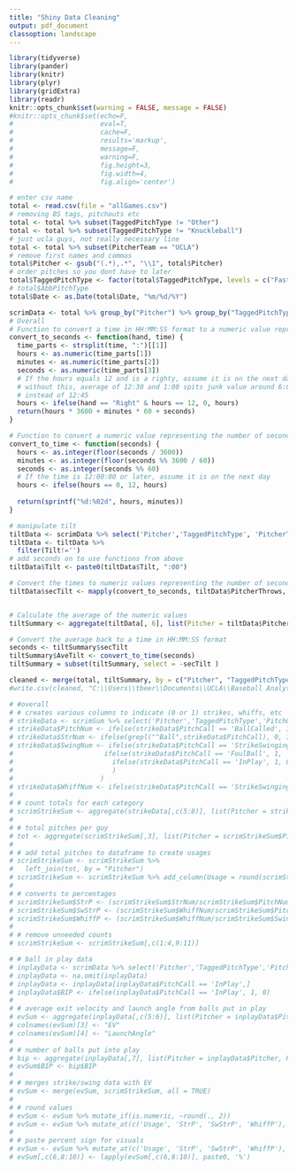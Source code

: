 ---
title: "Shiny Data Cleaning"
output: pdf_document
classoption: landscape
---

```{r setup, include=FALSE, echo = FALSE}
library(tidyverse)
library(pander)
library(knitr)
library(plyr)
library(gridExtra) 
library(readr)
knitr::opts_chunk$set(warning = FALSE, message = FALSE) 
#knitr::opts_chunk$set(echo=F, 
#                      eval=T,
#                      cache=F,
#                      results='markup', 
#                      message=F,
#                      warning=F, 
#                      fig.height=3,
#                      fig.width=4,
#                      fig.align='center')
```

```{r, include = FALSE}
# enter csv name
total <- read.csv(file = "allGames.csv")
# removing BS tags, pitchouts etc
total <- total %>% subset(TaggedPitchType != "Other")
total <- total %>% subset(TaggedPitchType != "Knuckleball")
# just ucla guys, not really necessary line
total <- total %>% subset(PitcherTeam == "UCLA")
# remove first names and commas
total$Pitcher <- gsub("(.*),.*", "\\1", total$Pitcher)
# order pitches so you dont have to later
total$TaggedPitchType <- factor(total$TaggedPitchType, levels = c("Fastball", "Sinker","Cutter", "Curveball", "Slider", "Sweeper", "ChangeUp", "Splitter"))
# total$AbbPitchType
total$Date <- as.Date(total$Date, "%m/%d/%Y")
```

```{r, include = FALSE}
scrimData <- total %>% group_by("Pitcher") %>% group_by("TaggedPitchType")
# Overall
# Function to convert a time in HH:MM:SS format to a numeric value representing the number of seconds
convert_to_seconds <- function(hand, time) {
  time_parts <- strsplit(time, ":")[[1]]
  hours <- as.numeric(time_parts[1])
  minutes <- as.numeric(time_parts[2])
  seconds <- as.numeric(time_parts[3])
  # If the hours equals 12 and is a righty, assume it is on the next day
  # without this, average of 12:30 and 1:00 spits junk value around 6:00,
  # instead of 12:45
  hours <- ifelse(hand == "Right" & hours == 12, 0, hours)
  return(hours * 3600 + minutes * 60 + seconds)
}

# Function to convert a numeric value representing the number of seconds to a time in HH:MM:SS format
convert_to_time <- function(seconds) {
  hours <- as.integer(floor(seconds / 3600))
  minutes <- as.integer(floor(seconds %% 3600 / 60))
  seconds <- as.integer(seconds %% 60)
  # If the time is 12:00:00 or later, assume it is on the next day
  hours <- ifelse(hours == 0, 12, hours)
  
  return(sprintf("%d:%02d", hours, minutes))
}

# manipulate tilt 
tiltData <- scrimData %>% select('Pitcher','TaggedPitchType', 'PitcherThrows','Tilt')
tiltData <- tiltData %>%
  filter(Tilt!='')
# add seconds on to use functions from above
tiltData$Tilt <- paste0(tiltData$Tilt, ":00")

# Convert the times to numeric values representing the number of seconds
tiltData$secTilt <- mapply(convert_to_seconds, tiltData$PitcherThrows, tiltData$Tilt)


# Calculate the average of the numeric values
tiltSummary <- aggregate(tiltData[, 6], list(Pitcher = tiltData$Pitcher, TaggedPitchType = tiltData$TaggedPitchType), mean, na.rm = TRUE)

# Convert the average back to a time in HH:MM:SS format
seconds <- tiltSummary$secTilt
tiltSummary$AveTilt <- convert_to_time(seconds)
tiltSummary = subset(tiltSummary, select = -secTilt )
```

```{r}
cleaned <- merge(total, tiltSummary, by = c("Pitcher", "TaggedPitchType"), all = TRUE)
#write.csv(cleaned, "C:\\Users\\tbeer\\Documents\\UCLA\\Baseball Analytics\\Shiny\\Postgame-Report\\cleanedGames.csv", row.names = FALSE)
```



```{r, include = FALSE}
# #overall
# # creates various columns to indicate (0 or 1) strikes, whiffs, etc
# strikeData <- scrimSum %>% select('Pitcher','TaggedPitchType','PitchCall')
# strikeData$PitchNum <- ifelse(strikeData$PitchCall == 'BallCalled', 1, 1)
# strikeData$StrNum <- ifelse(grepl("^Ball",strikeData$PitchCall), 0, 1)
# strikeData$SwingNum <- ifelse(strikeData$PitchCall == 'StrikeSwinging', 1, 
#                       ifelse(strikeData$PitchCall == 'FoulBall', 1, 
#                         ifelse(strikeData$PitchCall == 'InPlay', 1, 0)
#                         )
#                      )
# strikeData$WhiffNum <- ifelse(strikeData$PitchCall == 'StrikeSwinging', 1, 0)
# 
# # count totals for each category
# scrimStrikeSum <- aggregate(strikeData[,c(5:8)], list(Pitcher = strikeData$Pitcher, Pitch = strikeData$TaggedPitchType), sum, na.rm = TRUE)
# 
# # total pitches per guy
# tot <- aggregate(scrimStrikeSum[,3], list(Pitcher = scrimStrikeSum$Pitcher), sum, na.rm = TRUE)
# 
# # add total pitches to dataframe to create usages
# scrimStrikeSum <- scrimStrikeSum %>% 
#   left_join(tot, by = "Pitcher")
# scrimStrikeSum <- scrimStrikeSum %>% add_column(Usage = round(scrimStrikeSum$PitchNum/scrimStrikeSum$x*100, 2), .after = "Pitch")
# 
# # converts to percentages
# scrimStrikeSum$StrP <- (scrimStrikeSum$StrNum/scrimStrikeSum$PitchNum)*100
# scrimStrikeSum$SwStrP <- (scrimStrikeSum$WhiffNum/scrimStrikeSum$PitchNum)*100
# scrimStrikeSum$WhiffP <- (scrimStrikeSum$WhiffNum/scrimStrikeSum$SwingNum)*100
# 
# # remove unneeded counts
# scrimStrikeSum <- scrimStrikeSum[,c(1:4,9:11)]
```

```{r, include = FALSE}
# # ball in play data
# inplayData <- scrimData %>% select('Pitcher','TaggedPitchType','PitchCall','ExitSpeed', 'Angle')
# inplayData <- na.omit(inplayData)
# inplayData <- inplayData[inplayData$PitchCall == 'InPlay',]
# inplayData$BIP <- ifelse(inplayData$PitchCall == 'InPlay', 1, 0)
# 
# # average exit velocity and launch angle from balls put in play
# evSum <- aggregate(inplayData[,c(5:6)], list(Pitcher = inplayData$Pitcher, Pitch = inplayData$TaggedPitchType), mean, na.rm = TRUE)
# colnames(evSum)[3] <- "EV"
# colnames(evSum)[4] <- "LaunchAngle"
# 
# # number of balls put into play
# bip <- aggregate(inplayData[,7], list(Pitcher = inplayData$Pitcher, Pitch = inplayData$TaggedPitchType), sum, na.rm = TRUE)
# evSum$BIP <- bip$BIP
# 
# # merges strike/swing data with EV
# evSum <- merge(evSum, scrimStrikeSum, all = TRUE)
# 
# # round values
# evSum <- evSum %>% mutate_if(is.numeric, ~round(., 2))
# evSum <- evSum %>% mutate_at(c('Usage', 'StrP', 'SwStrP', 'WhiffP'), as.integer)
# 
# # paste percent sign for visuals
# evSum <- evSum %>% mutate_at(c('Usage', 'StrP', 'SwStrP', 'WhiffP'), as.character)
# evSum[,c(6,8:10)] <- lapply(evSum[,c(6,8:10)], paste0, '%')
```


